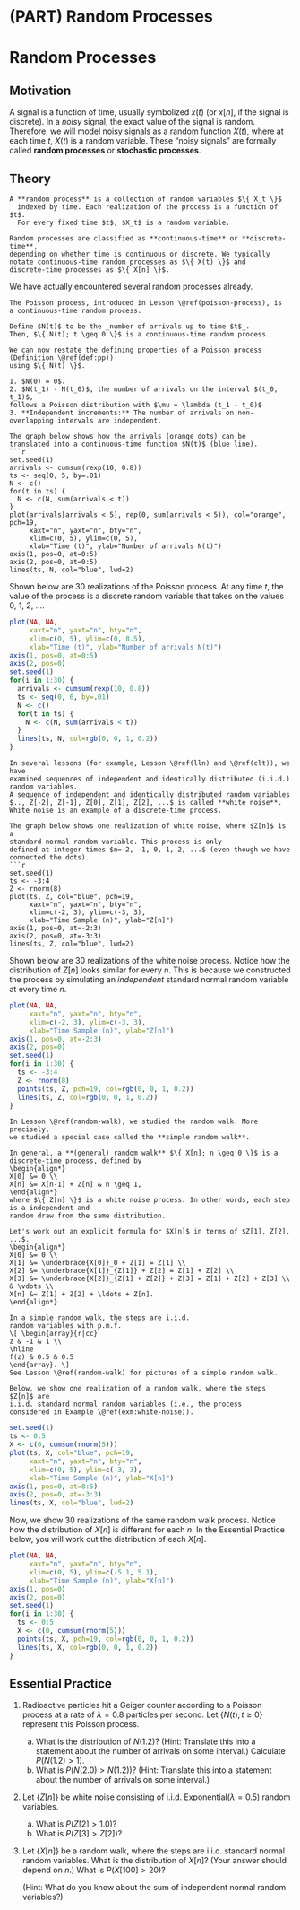 # (PART) Random Processes {-}

# Random Processes {#random-process}

## Motivation {-}

A signal is a function of time, usually symbolized $x(t)$ (or $x[n]$, if the 
signal is discrete). 
In a _noisy_ signal, the exact value of the signal is 
random. Therefore, we will model noisy signals as a 
random function $X(t)$, where at each time $t$, 
$X(t)$ is a random variable. These "noisy signals" are 
formally called **random processes** or **stochastic processes**.


## Theory {-}

```definition
A **random process** is a collection of random variables $\{ X_t \}$ 
  indexed by time. Each realization of the process is a function of $t$. 
  For every fixed time $t$, $X_t$ is a random variable.
  
Random processes are classified as **continuous-time** or **discrete-time**, 
depending on whether time is continuous or discrete. We typically 
notate continuous-time random processes as $\{ X(t) \}$ and 
discrete-time processes as $\{ X[n] \}$.
```

We have actually encountered several random processes already.

```example
The Poisson process, introduced in Lesson \@ref(poisson-process), is 
a continuous-time random process.

Define $N(t)$ to be the _number of arrivals up to time $t$_. 
Then, $\{ N(t); t \geq 0 \}$ is a continuous-time random process. 

We can now restate the defining properties of a Poisson process (Definition \@ref(def:pp)) 
using $\{ N(t) \}$.

1. $N(0) = 0$.
2. $N(t_1) - N(t_0)$, the number of arrivals on the interval $(t_0, t_1)$, 
follows a Poisson distribution with $\mu = \lambda (t_1 - t_0)$
3. **Independent increments:** The number of arrivals on non-overlapping intervals are independent.

The graph below shows how the arrivals (orange dots) can be 
translated into a continuous-time function $N(t)$ (blue line).
```r
set.seed(1)
arrivals <- cumsum(rexp(10, 0.8))
ts <- seq(0, 5, by=.01)
N <- c()
for(t in ts) {
  N <- c(N, sum(arrivals < t))
}
plot(arrivals[arrivals < 5], rep(0, sum(arrivals < 5)), col="orange", pch=19,
     xaxt="n", yaxt="n", bty="n",
     xlim=c(0, 5), ylim=c(0, 5),
     xlab="Time (t)", ylab="Number of arrivals N(t)")
axis(1, pos=0, at=0:5)
axis(2, pos=0, at=0:5)
lines(ts, N, col="blue", lwd=2)
```

Shown below are 30 realizations of the Poisson process. 
At any time $t$, the value of the process is a discrete 
random variable that takes on the values 0, 1, 2, ....

```r
plot(NA, NA,
     xaxt="n", yaxt="n", bty="n",
     xlim=c(0, 5), ylim=c(0, 8.5),
     xlab="Time (t)", ylab="Number of arrivals N(t)")
axis(1, pos=0, at=0:5)
axis(2, pos=0)
set.seed(1)
for(i in 1:30) {
  arrivals <- cumsum(rexp(10, 0.8))
  ts <- seq(0, 6, by=.01)
  N <- c()
  for(t in ts) {
    N <- c(N, sum(arrivals < t))
  }
  lines(ts, N, col=rgb(0, 0, 1, 0.2))
}
```

```example
In several lessons (for example, Lesson \@ref(lln) and \@ref(clt)), we have 
examined sequences of independent and identically distributed (i.i.d.) random variables. 
A sequence of independent and identically distributed random variables 
$.., Z[-2], Z[-1], Z[0], Z[1], Z[2], ...$ is called **white noise**. 
White noise is an example of a discrete-time process.

The graph below shows one realization of white noise, where $Z[n]$ is a 
standard normal random variable. This process is only 
defined at integer times $n=-2, -1, 0, 1, 2, ...$ (even though we have 
connected the dots).
```r
set.seed(1)
ts <- -3:4
Z <- rnorm(8)
plot(ts, Z, col="blue", pch=19,
     xaxt="n", yaxt="n", bty="n",
     xlim=c(-2, 3), ylim=c(-3, 3),
     xlab="Time Sample (n)", ylab="Z[n]")
axis(1, pos=0, at=-2:3)
axis(2, pos=0, at=-3:3)
lines(ts, Z, col="blue", lwd=2)
```

Shown below are 30 realizations of the white noise process. Notice how 
the distribution of $Z[n]$ looks similar for every $n$. This is because 
we constructed the process by simulating an _independent_ standard normal 
random variable at every time $n$.

```r
plot(NA, NA,
     xaxt="n", yaxt="n", bty="n",
     xlim=c(-2, 3), ylim=c(-3, 3),
     xlab="Time Sample (n)", ylab="Z[n]")
axis(1, pos=0, at=-2:3)
axis(2, pos=0)
set.seed(1)
for(i in 1:30) {
  ts <- -3:4
  Z <- rnorm(8)
  points(ts, Z, pch=19, col=rgb(0, 0, 1, 0.2))
  lines(ts, Z, col=rgb(0, 0, 1, 0.2))
}
```

```example
In Lesson \@ref(random-walk), we studied the random walk. More precisely, 
we studied a special case called the **simple random walk**.

In general, a **(general) random walk** $\{ X[n]; n \geq 0 \}$ is a discrete-time process, defined by 
\begin{align*} 
X[0] &= 0 \\
X[n] &= X[n-1] + Z[n] & n \geq 1, 
\end{align*}
where $\{ Z[n] \}$ is a white noise process. In other words, each step is a independent and 
random draw from the same distribution.

Let's work out an explicit formula for $X[n]$ in terms of $Z[1], Z[2], ...$.
\begin{align*} 
X[0] &= 0 \\
X[1] &= \underbrace{X[0]}_0 + Z[1] = Z[1] \\
X[2] &= \underbrace{X[1]}_{Z[1]} + Z[2] = Z[1] + Z[2] \\
X[3] &= \underbrace{X[2]}_{Z[1] + Z[2]} + Z[3] = Z[1] + Z[2] + Z[3] \\
& \vdots \\
X[n] &= Z[1] + Z[2] + \ldots + Z[n].
\end{align*}

In a simple random walk, the steps are i.i.d. 
random variables with p.m.f. 
\[ \begin{array}{r|cc}
z & -1 & 1 \\
\hline
f(z) & 0.5 & 0.5
\end{array}. \]
See Lesson \@ref(random-walk) for pictures of a simple random walk.

Below, we show one realization of a random walk, where the steps $Z[n]$ are 
i.i.d. standard normal random variables (i.e., the process
considered in Example \@ref(exm:white-noise)).
```
```r
set.seed(1)
ts <- 0:5
X <- c(0, cumsum(rnorm(5)))
plot(ts, X, col="blue", pch=19,
     xaxt="n", yaxt="n", bty="n",
     xlim=c(0, 5), ylim=c(-3, 3),
     xlab="Time Sample (n)", ylab="X[n]")
axis(1, pos=0, at=0:5)
axis(2, pos=0, at=-3:3)
lines(ts, X, col="blue", lwd=2)
```

Now, we show 30 realizations of the same random walk process. Notice how the distribution of 
$X[n]$ is different for each $n$. In the Essential Practice below, you will work out the 
distribution of each $X[n]$.

```r
plot(NA, NA,
     xaxt="n", yaxt="n", bty="n",
     xlim=c(0, 5), ylim=c(-5.1, 5.1),
     xlab="Time Sample (n)", ylab="X[n]")
axis(1, pos=0)
axis(2, pos=0)
set.seed(1)
for(i in 1:30) {
  ts <- 0:5
  X <- c(0, cumsum(rnorm(5)))
  points(ts, X, pch=19, col=rgb(0, 0, 1, 0.2))
  lines(ts, X, col=rgb(0, 0, 1, 0.2))
}
```

## Essential Practice {-}

1. Radioactive particles hit a Geiger counter according to a Poisson process 
at a rate of $\lambda=0.8$ particles per second. Let $\{ N(t); t \geq 0 \}$ represent this Poisson process.

    a. What is the distribution of $N(1.2)$? (Hint: Translate this into a statement about the number of arrivals 
    on some interval.) Calculate $P(N(1.2) > 1)$.
    b. What is $P(N(2.0) > N(1.2))$? (Hint: Translate this into a statement about the number of arrivals on some 
    interval.)
    
2. Let $\{Z[n]\}$ be white noise consisting of i.i.d. 
$\text{Exponential}(\lambda=0.5)$ random variables.

    a. What is $P(Z[2] > 1.0)$?
    b. What is $P(Z[3] > Z[2])$?

3. Let $\{ X[n] \}$ be a random walk, where the steps are i.i.d. standard normal 
random variables. What is the distribution of $X[n]$? (Your answer should depend on $n$.) What is 
$P(X[100] > 20)$?

    (Hint: What do you know about the sum of independent normal random variables?)
